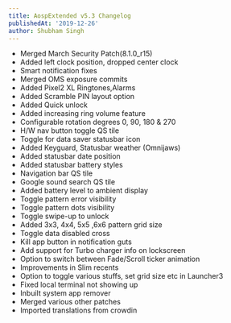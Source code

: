 ```yaml
---
title: AospExtended v5.3 Changelog
publishedAt: '2019-12-26'
author: Shubham Singh
---
```


- Merged March Security Patch(8.1.0_r15)
- Added left clock position, dropped center clock
- Smart notification fixes
- Merged OMS exposure commits
- Added Pixel2 XL Ringtones,Alarms
- Added Scramble PIN layout option
- Added Quick unlock
- Added increasing ring volume feature
- Configurable rotation degrees 0, 90, 180 & 270
- H/W nav button toggle QS tile
- Toggle for data saver statusbar icon
- Added Keyguard, Statusbar weather (Omnijaws)
- Added statusbar date position
- Added statusbar battery styles
- Navigation bar QS tile
- Google sound search QS tile
- Added battery level to ambient display
- Toggle pattern error visibility
- Toggle pattern dots visibility
- Toggle swipe-up to unlock
- Added 3x3, 4x4, 5x5 ,6x6 pattern grid size
- Toggle data disabled cross
- Kill app button in notification guts
- Add support for Turbo charger info on lockscreen
- Option to switch between Fade/Scroll ticker animation
- Improvements in Slim recents
- Option to toggle various stuffs, set grid size etc in Launcher3
- Fixed local terminal not showing up
- Inbuilt system app remover
- Merged various other patches
- Imported translations from crowdin
